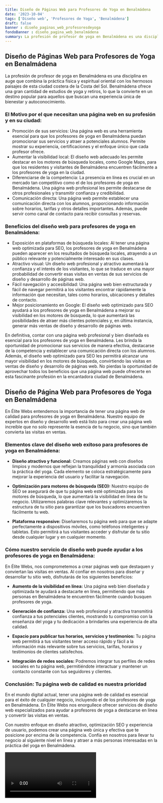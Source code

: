```yaml
---
title: Diseño de Páginas Web para Profesores de Yoga en Benalmádena
date: '2023-10-04'
tags: ['Diseño web', 'Profesores de Yoga', 'Benalmádena']
draft: false
banner : diseño_paginas_web_profesoresdeyoga
fondoBanner : diseño_pagina_web_benalmádena
summary: La profesión de profesor de yoga en Benalmádena es una disciplina en auge que combina la práctica física y espiritual oriental con los hermosos paisajes de esta ciudad costera de la Costa del Sol. Benalmádena ofrece una gran cantidad de estudios de yoga y retiros, lo que la convierte en un destino popular para aquellos que buscan una experiencia única de bienestar y autoconocimiento.
---
```


## Diseño de Páginas Web para Profesores de Yoga en Benalmádena

La profesión de profesor de yoga en Benalmádena es una disciplina en auge que combina la práctica física y espiritual oriental con los hermosos paisajes de esta ciudad costera de la Costa del Sol. Benalmádena ofrece una gran cantidad de estudios de yoga y retiros, lo que la convierte en un destino popular para aquellos que buscan una experiencia única de bienestar y autoconocimiento.

### El Motivo por el que necesitan una página web en su profesión y en su ciudad:
- Promoción de sus servicios: Una página web es una herramienta esencial para que los profesores de yoga en Benalmádena puedan promocionar sus servicios y atraer a potenciales alumnos. Permite mostrar su experiencia, certificaciones y el enfoque único que cada profesor ofrece.
- Aumentar la visibilidad local: El diseño web adecuado les permite destacar en los motores de búsqueda locales, como Google Maps, para que los residentes y visitantes de Benalmádena encuentren fácilmente a los profesores de yoga en la ciudad.
- Diferenciarse de la competencia: La presencia en línea es crucial en un mercado tan competitivo como el de los profesores de yoga en Benalmádena. Una página web profesional les permite destacarse de otros profesionales y transmitir confianza y credibilidad.
- Comunicación directa: Una página web permite establecer una comunicación directa con los alumnos, proporcionando información sobre horarios, tarifas y otros detalles importantes. Además, puede servir como canal de contacto para recibir consultas y reservas.

### Beneficios del diseño web para profesores de yoga en Benalmádena:
- Exposición en plataformas de búsqueda locales: Al tener una página web optimizada para SEO, los profesores de yoga en Benalmádena pueden aparecer en los resultados de búsqueda locales, atrayendo a un público relevante y potencialmente interesado en sus clases.
- Atractivo visual: Un diseño web profesional y atractivo aumentará la confianza y el interés de los visitantes, lo que se traduce en una mayor probabilidad de convertir esas visitas en ventas de sus servicios de diseño y desarrollo de páginas web.
- Fácil navegación y accesibilidad: Una página web bien estructurada y fácil de navegar permitirá a los visitantes encontrar rápidamente la información que necesitan, tales como horarios, ubicaciones y detalles de contacto.
- Mejor posicionamiento en Google: El diseño web optimizado para SEO ayudará a los profesores de yoga en Benalmádena a mejorar su visibilidad en los motores de búsqueda, lo que aumentará las posibilidades de atraer más clientes potenciales y, en última instancia, generar más ventas de diseño y desarrollo de páginas web.

En definitiva, contar con una página web profesional y bien diseñada es esencial para los profesores de yoga en Benalmádena. Les brinda la oportunidad de promocionar sus servicios de manera efectiva, destacarse de la competencia y establecer una comunicación directa con los alumnos. Además, el diseño web optimizado para SEO les permitirá alcanzar una mayor visibilidad en los motores de búsqueda, convirtiendo las visitas en ventas de diseño y desarrollo de páginas web. No pierdas la oportunidad de aprovechar todos los beneficios que una página web puede ofrecerte en esta fascinante profesión en la encantadora ciudad de Benalmádena.

<GifSeo />

<Cta />

## Diseño de Página Web para Profesores de Yoga en Benalmádena

En Élite Webs entendemos la importancia de tener una página web de calidad para profesores de yoga en Benalmádena. Nuestro equipo de expertos en diseño y desarrollo web está listo para crear una página web increíble que no solo represente la esencia de tu negocio, sino que también convierta las visitas en ventas.

### Elementos clave del diseño web exitoso para profesores de yoga en Benalmádena:

- **Diseño atractivo y funcional:** Creamos páginas web con diseños limpios y modernos que reflejan la tranquilidad y armonía asociada con la práctica del yoga. Cada elemento se coloca estratégicamente para mejorar la experiencia del usuario y facilitar la navegación.

- **Optimización para motores de búsqueda (SEO):** Nuestro equipo de SEO se asegurará de que tu página web esté optimizada para los motores de búsqueda, lo que aumentará la visibilidad en línea de tu negocio. Utilizaremos palabras clave relevantes y optimizaremos la estructura de tu sitio para garantizar que los buscadores encuentren fácilmente tu web.

- **Plataforma responsive:** Diseñaremos tu página web para que se adapte perfectamente a dispositivos móviles, como teléfonos inteligentes y tabletas. Esto permitirá a tus visitantes acceder y disfrutar de tu sitio desde cualquier lugar y en cualquier momento.

### Cómo nuestro servicio de diseño web puede ayudar a los profesores de yoga en Benalmádena:

En Élite Webs, nos comprometemos a crear páginas web que destaquen y conviertan las visitas en ventas. Al confiar en nosotros para diseñar y desarrollar tu sitio web, disfrutarás de los siguientes beneficios:

- **Aumento de la visibilidad en línea:** Una página web bien diseñada y optimizada te ayudará a destacarte en línea, permitiendo que más personas en Benalmádena te encuentren fácilmente cuando busquen profesores de yoga.

- **Generación de confianza:** Una web profesional y atractiva transmitirá confianza a tus potenciales clientes, mostrando tu compromiso con la enseñanza del yoga y tu dedicación a brindarles una experiencia de alta calidad.

- **Espacio para publicar tus horarios, servicios y testimonios:** Tu página web permitirá a tus visitantes tener acceso rápido y fácil a la información más relevante sobre tus servicios, tarifas, horarios y testimonios de clientes satisfechos.

- **Integración de redes sociales:** Podremos integrar tus perfiles de redes sociales en tu página web, permitiéndote interactuar y mantener un contacto constante con tus seguidores y clientes.

### Conclusión: Tu página web de calidad es nuestra prioridad

En el mundo digital actual, tener una página web de calidad es esencial para el éxito de cualquier negocio, incluyendo el de los profesores de yoga en Benalmádena. En Élite Webs nos enorgullece ofrecer servicios de diseño web especializados para ayudar a profesores de yoga a destacarse en línea y convertir las visitas en ventas.

Con nuestro enfoque en diseño atractivo, optimización SEO y experiencia de usuario, podemos crear una página web única y efectiva que te posicione por encima de la competencia. Confía en nosotros para llevar tu negocio al siguiente nivel en línea y atraer a más personas interesadas en la práctica del yoga en Benalmádena.

<Video />

<CtaBot job='Profesores de Yoga' city='Benalmádena'/>

<Gmaps query='Benalmádena+españa+maps' />
